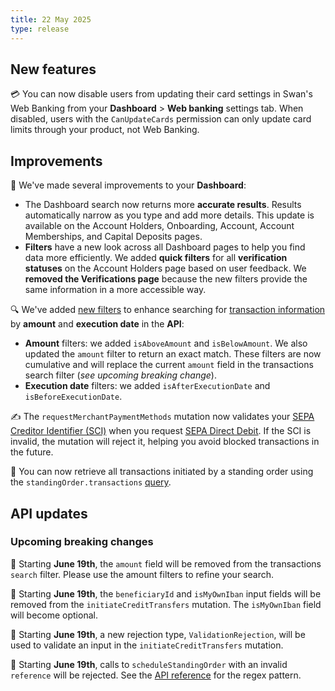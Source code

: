 ```yaml
---
title: 22 May 2025
type: release
---
```


## New features

💳 You can now disable users from updating their card settings in Swan's Web Banking from your **Dashboard** > **Web banking** settings tab. 
When disabled, users with the `CanUpdateCards` permission can only update card limits through your product, not Web Banking.

## Improvements

🧭 We've made several improvements to your **Dashboard**:
- The Dashboard search now returns more **accurate results**. 
Results automatically narrow as you type and add more details.
This update is available on the Account Holders, Onboarding, Account, Account Memberships, and Capital Deposits pages.
- **Filters** have a new look across all Dashboard pages to help you find data more efficiently.
We added **quick filters** for all **verification statuses** on the Account Holders page based on user feedback.
We **removed the Verifications page** because the new filters provide the same information in a more accessible way.

🔍 We've added [new filters](https://api-reference.swan.io/inputs/transactions-filters-input/) to enhance searching for [transaction information](/topics/payments/overview/guide-get-transaction-info/) by **amount** and **execution date** in the **API**:

- **Amount** filters: we added `isAboveAmount` and `isBelowAmount`. We also updated the `amount` filter to return an exact match.
These filters are now cumulative and will replace the current `amount` field in the transactions search filter (*see upcoming breaking change*).
- **Execution date** filters: we added `isAfterExecutionDate` and `isBeforeExecutionDate`.

✍️ The `requestMerchantPaymentMethods` mutation now validates your [SEPA Creditor Identifier (SCI)](/topics/merchants/online/sdd/#sci) when you request [SEPA Direct Debit](/topics/merchants/online/sdd/guide-request/).
If the SCI is invalid, the mutation will reject it, helping you avoid blocked transactions in the future.

📝 You can now retrieve all transactions initiated by a standing order using the `standingOrder.transactions` [query](https://api-reference.swan.io/objects/standing-order/#standingordertransactionstransactionconnection-).

## API updates

### Upcoming breaking changes
👥 Starting **June 19th**, the `amount` field will be removed from the transactions `search` filter.
Please use the amount filters to refine your search.

💸 Starting **June 19th**, the `beneficiaryId` and `isMyOwnIban` input fields will be removed from the `initiateCreditTransfers` mutation.
The `isMyOwnIban` field will become optional.

🛑 Starting **June 19th**, a new rejection type, `ValidationRejection`, will be used to validate an input in the `initiateCreditTransfers` mutation.

🚫 Starting **June 19th**, calls to `scheduleStandingOrder` with an invalid `reference` will be rejected. 
See the [API reference](https://api-reference.swan.io/inputs/schedule-standing-order-input#schedulestandingorderinputreferencestring-) for the regex pattern.